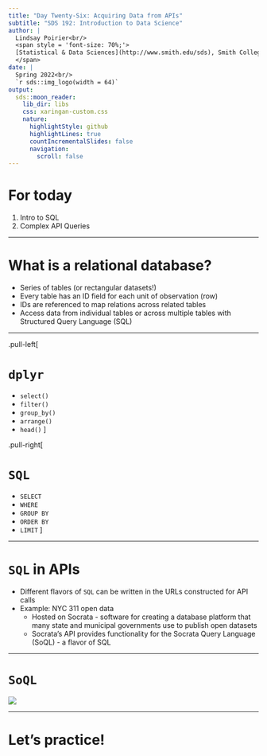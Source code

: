 ```yaml
---
title: "Day Twenty-Six: Acquiring Data from APIs"
subtitle: "SDS 192: Introduction to Data Science"
author: |
  Lindsay Poirier<br/>
  <span style = 'font-size: 70%;'>
  [Statistical & Data Sciences](http://www.smith.edu/sds), Smith College<br/>
  </span>
date: |
  Spring 2022<br/>
  `r sds::img_logo(width = 64)`
output:
  sds::moon_reader:
    lib_dir: libs
    css: xaringan-custom.css
    nature:
      highlightStyle: github
      highlightLines: true
      countIncrementalSlides: false    
      navigation:
        scroll: false
---
```



# For today

1. Intro to SQL
2. Complex API Queries

---

# What is a relational database?

* Series of tables (or rectangular datasets!)
* Every table has an ID field for each unit of observation (row)
* IDs are referenced to map relations across related tables 
* Access data from individual tables or across multiple tables with Structured Query Language (SQL)

---

.pull-left[

# `dplyr`

* `select()`
* `filter()`
* `group_by()`
* `arrange()`
* `head()`
]

.pull-right[

# `SQL`

* `SELECT`
* `WHERE`
* `GROUP BY`
* `ORDER BY`
* `LIMIT`
]

---

# `SQL` in APIs

* Different flavors of `SQL` can be written in the URLs constructed for API calls
* Example: NYC 311 open data 
  * Hosted on Socrata - software for creating a database platform that many state and municipal governments use to publish open datasets
  * Socrata's API provides functionality for the Socrata Query Language (SoQL) - a flavor of SQL
  
---

# `SoQL`

![](img/soql.png)

---

# Let's practice!


